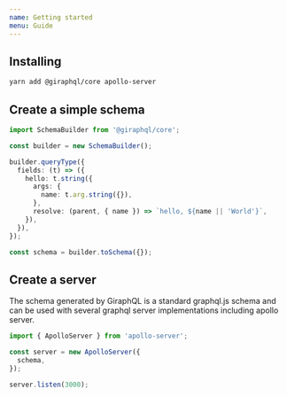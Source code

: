 ```yaml
---
name: Getting started
menu: Guide
---
```


## Installing

```bash
yarn add @giraphql/core apollo-server
```

## Create a simple schema

```typescript
import SchemaBuilder from '@giraphql/core';

const builder = new SchemaBuilder();

builder.queryType({
  fields: (t) => ({
    hello: t.string({
      args: {
        name: t.arg.string({}),
      },
      resolve: (parent, { name }) => `hello, ${name || 'World'}`,
    }),
  }),
});

const schema = builder.toSchema({});
```

## Create a server

The schema generated by GiraphQL is a standard graphql.js schema and can be used with several
graphql server implementations including apollo server.

```typescript
import { ApolloServer } from 'apollo-server';

const server = new ApolloServer({
  schema,
});

server.listen(3000);
```
